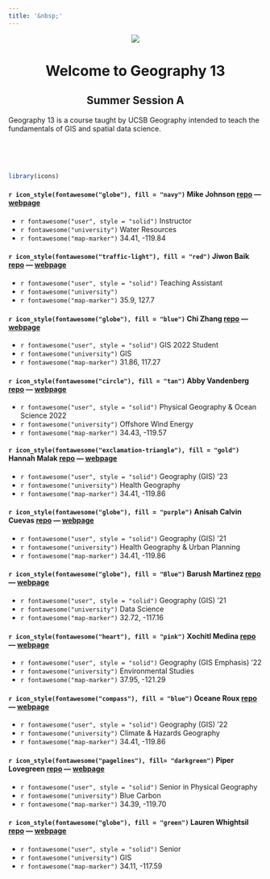 ```yaml
---
title: '&nbsp;'
---
```


<center>
![](img/ucsb-navy-white.png)

# Welcome to Geography 13
## Summer Session A

</center>
  
Geography 13 is a course taught by UCSB Geography intended to teach the fundamentals of GIS and spatial data science. 

<br><br><br>



```r
library(icons)
```


#### `r icon_style(fontawesome("globe"), fill = "navy")` **Mike Johnson** [repo](https://github.com/mikejohnson51/mikejohnson51.github.io) --- [webpage](http://mikejohnson51.github.io)
  - `r fontawesome("user", style = "solid")` Instructor
  - `r fontawesome("university")` Water Resources
  - `r fontawesome("map-marker")` 34.41, -119.84
  
#### `r icon_style(fontawesome("traffic-light"), fill = "red")` **Jiwon Baik** [repo]() --- [webpage]()
  - `r fontawesome("user", style = "solid")` Teaching Assistant
  - `r fontawesome("university")` 
  - `r fontawesome("map-marker")` 35.9, 127.7

#### `r icon_style(fontawesome("globe"), fill = "blue")` **Chi Zhang** [repo](https://github.com/NeedCola/geog13_2021) --- [webpage](https://needcola.github.io/)
  - `r fontawesome("user", style = "solid")` GIS 2022 Student
  - `r fontawesome("university")` GIS
  - `r fontawesome("map-marker")` 31.86, 117.27
  
#### `r icon_style(fontawesome("circle"), fill = "tan")` __Abby Vandenberg__ [repo](https://github.com/abbyvandenberg/abbyvandenberg.github.io) --- [webpage](https://abbyvandenberg.github.io/index.html)
  - `r fontawesome("user", style = "solid")` Physical Geography & Ocean Science 2022
  - `r fontawesome("university")` Offshore Wind Energy
  - `r fontawesome("map-marker")` 34.43, -119.57

#### `r icon_style(fontawesome("exclamation-triangle"), fill = "gold")` **Hannah Malak** [repo](https://github.com/hannahmalak/hannahmalak.github.io) --- [webpage](https://hannahmalak.github.io/)
  - `r fontawesome("user", style = "solid")` Geography (GIS) '23
  - `r fontawesome("university")` Health Geography
  - `r fontawesome("map-marker")` 34.41, -119.86
  
#### `r icon_style(fontawesome("globe"), fill = "purple")` **Anisah Calvin Cuevas** [repo](https://github.com/Acuevas917/acuevas917.github.io) --- [webpage](https://acuevas917.github.io/)
  - `r fontawesome("user", style = "solid")` Geography (GIS) '21
  - `r fontawesome("university")` Health Geography & Urban Planning
  - `r fontawesome("map-marker")` 34.41, -119.86
  
#### `r icon_style(fontawesome("globe"), fill = "Blue")` **Barush Martinez** [repo](https://github.com/Barush24/github.io) --- [webpage](https://barush24.github.io/github.io//)
  - `r fontawesome("user", style = "solid")` Geography (GIS) '21
  - `r fontawesome("university")` Data Science 
  - `r fontawesome("map-marker")` 32.72, -117.16

#### `r icon_style(fontawesome("heart"), fill = "pink")` **Xochitl Medina** [repo](https://github.com/xochitlmedina/xochitlmedina) --- [webpage](https://xochitlmedina.github.io/xochitlmedina/index.html)
  - `r fontawesome("user", style = "solid")` Geography (GIS Emphasis) '22
  - `r fontawesome("university")` Environmental Studies
  - `r fontawesome("map-marker")` 37.95, -121.29

#### `r icon_style(fontawesome("compass"), fill = "blue")` **Oceane Roux** [repo](https://github.com/oceanerouxx/github.io.git) --- [webpage](https://oceanerouxx.github.io/github.io/)
  - `r fontawesome("user", style = "solid")` Geography (GIS) '22
  - `r fontawesome("university")` Climate & Hazards Geography
  - `r fontawesome("map-marker")` 34.41, -119.86

#### `r icon_style(fontawesome("pagelines"), fill= "darkgreen")` **Piper Lovegreen** [repo](https://github.com/piper-lovegreen/piper-lovegreen.github.io) --- [webpage](https://piper-lovegreen.github.io/)
  - `r fontawesome("user", style = "solid")` Senior in Physical Geography 
  - `r fontawesome("university")` Blue Carbon
  - `r fontawesome("map-marker")` 34.39, -119.70

#### `r icon_style(fontawesome("globe"), fill = "green")` **Lauren Whightsil** [repo](https://github.com/laurenwhightsil/laurenwhightsil) --- [webpage](https://laurenwhightsil.github.io/laurenwhightsil/)
  - `r fontawesome("user", style = "solid")` Senior 
  - `r fontawesome("university")` GIS
  - `r fontawesome("map-marker")` 34.11, -117.59
